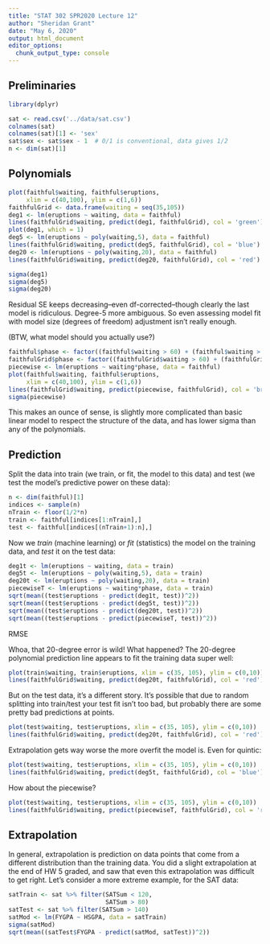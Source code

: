 ```yaml
---
title: "STAT 302 SPR2020 Lecture 12"
author: "Sheridan Grant"
date: "May 6, 2020"
output: html_document
editor_options: 
  chunk_output_type: console
---
```


## Preliminaries

```r
library(dplyr)
```

```r
sat <- read.csv('../data/sat.csv')
colnames(sat)
colnames(sat)[1] <- 'sex'
sat$sex <- sat$sex - 1  # 0/1 is conventional, data gives 1/2
n <- dim(sat)[1]
```


## Polynomials

```r
plot(faithful$waiting, faithful$eruptions,
     xlim = c(40,100), ylim = c(1,6))
faithfulGrid <- data.frame(waiting = seq(35,105))
deg1 <- lm(eruptions ~ waiting, data = faithful)
lines(faithfulGrid$waiting, predict(deg1, faithfulGrid), col = 'green')
plot(deg1, which = 1)
deg5 <- lm(eruptions ~ poly(waiting,5), data = faithful)
lines(faithfulGrid$waiting, predict(deg5, faithfulGrid), col = 'blue')
deg20 <- lm(eruptions ~ poly(waiting,20), data = faithful)
lines(faithfulGrid$waiting, predict(deg20, faithfulGrid), col = 'red')

sigma(deg1)
sigma(deg5)
sigma(deg20)
```
Residual SE keeps decreasing--even df-corrected--though clearly the last model is ridiculous. Degree-5 more ambiguous. So even assessing model fit with model size (degrees of freedom) adjustment isn't really enough.

(BTW, what model should you actually use?)
```r
faithful$phase <- factor((faithful$waiting > 60) + (faithful$waiting > 75))
faithfulGrid$phase <- factor((faithfulGrid$waiting > 60) + (faithfulGrid$waiting > 75))
piecewise <- lm(eruptions ~ waiting*phase, data = faithful)
plot(faithful$waiting, faithful$eruptions,
     xlim = c(40,100), ylim = c(1,6))
lines(faithfulGrid$waiting, predict(piecewise, faithfulGrid), col = 'brown')
sigma(piecewise)
```
This makes an ounce of sense, is slightly more complicated than basic linear model to respect the structure of the data, and has lower sigma than any of the polynomials.

## Prediction

Split the data into train (we train, or fit, the model to this data) and test (we test the model's predictive power on these data):
```r
n <- dim(faithful)[1]
indices <- sample(n)
nTrain <- floor(1/2*n)
train <- faithful[indices[1:nTrain],]
test <- faithful[indices[(nTrain+1):n],]
```

Now we *train* (machine learning) or *fit* (statistics) the model on the training data, and *test* it on the test data:
```r
deg1t <- lm(eruptions ~ waiting, data = train)
deg5t <- lm(eruptions ~ poly(waiting,5), data = train)
deg20t <- lm(eruptions ~ poly(waiting,20), data = train)
piecewiseT <- lm(eruptions ~ waiting*phase, data = train)
sqrt(mean((test$eruptions - predict(deg1t, test))^2))
sqrt(mean((test$eruptions - predict(deg5t, test))^2))
sqrt(mean((test$eruptions - predict(deg20t, test))^2))
sqrt(mean((test$eruptions - predict(piecewiseT, test))^2))
```
RMSE

Whoa, that 20-degree error is wild! What happened? The 20-degree polynomial prediction line appears to fit the training data super well:
```r
plot(train$waiting, train$eruptions, xlim = c(35, 105), ylim = c(0,10))
lines(faithfulGrid$waiting, predict(deg20t, faithfulGrid), col = 'red')
```

But on the test data, it's a different story. It's possible that due to random splitting into train/test your test fit isn't too bad, but probably there are some pretty bad predictions at points.
```r
plot(test$waiting, test$eruptions, xlim = c(35, 105), ylim = c(0,10))
lines(faithfulGrid$waiting, predict(deg20t, faithfulGrid), col = 'red')
```

Extrapolation gets way worse the more overfit the model is. Even for quintic:
```r
plot(test$waiting, test$eruptions, xlim = c(35, 105), ylim = c(0,10))
lines(faithfulGrid$waiting, predict(deg5t, faithfulGrid), col = 'blue')
```

How about the piecewise?
```r
plot(test$waiting, test$eruptions, xlim = c(35, 105), ylim = c(0,10))
lines(faithfulGrid$waiting, predict(piecewiseT, faithfulGrid), col = 'red')
```

## Extrapolation

In general, extrapolation is prediction on data points that come from a different distribution than the training data. You did a slight extrapolation at the end of HW 5 graded, and saw that even this extrapolation was difficult to get right. Let's consider a more extreme example, for the SAT data:

```r
satTrain <- sat %>% filter(SATSum < 120,
                           SATSum > 80)
satTest <- sat %>% filter(SATSum > 140)
satMod <- lm(FYGPA ~ HSGPA, data = satTrain)
sigma(satMod)
sqrt(mean((satTest$FYGPA - predict(satMod, satTest))^2))
```
